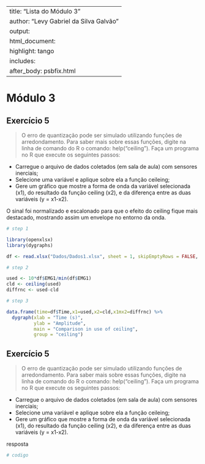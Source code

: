 
---
title: "Lista do Módulo 3"
author: "Levy Gabriel da Silva Galvão"
output: 
  html_document:
    highlight: tango
    includes:
      after_body: psbfix.html
---

# Módulo 3


## Exercício 5
> O erro de quantização pode ser simulado utilizando funções de arredondamento. Para saber mais sobre essas funções, digite na linha de comando do R o comando: help(“ceiling”). Faça um programa no R que execute os seguintes passos:

- Carregue o arquivo de dados coletados (em sala de aula) com sensores inerciais;
- Selecione uma variável e aplique sobre ela a função ceileing;
- Gere um gráfico que mostre a forma de onda da variável selecionada (x1), do resultado da função ceiling (x2), e da diferença entre as duas variáveis (y = x1-x2).


O sinal foi normalizado e escalonado para que o efeito do ceiling fique mais destacado, mostrando assim um envelope no entorno da onda.

```r
# step 1

library(openxlsx)
library(dygraphs)

df <- read.xlsx("Dados/Dados1.xlsx", sheet = 1, skipEmptyRows = FALSE, rows = c(1:100)) # read data from .xlsx

# step 2

used <- 10*df$EMG1/min(df$EMG1)
cld <- ceiling(used)
diffrnc <- used-cld

# step 3

data.frame(time=df$Time,x1=used,x2=cld,x1mx2=diffrnc) %>%
  dygraph(xlab = "Time (s)", 
          ylab = "Amplitude", 
          main = "Comparison in use of ceiling", 
          group = "ceiling")
```

## Exercício 5
> O erro de quantização pode ser simulado utilizando funções de arredondamento. Para saber mais sobre essas funções, digite na linha de comando do R o comando: help(“ceiling”). Faça um programa no R que execute os seguintes passos:

- Carregue o arquivo de dados coletados (em sala de aula) com sensores inerciais;
- Selecione uma variável e aplique sobre ela a função ceileing;
- Gere um gráfico que mostre a forma de onda da variável selecionada (x1), do resultado da função ceiling (x2), e da diferença entre as duas variáveis (y = x1-x2).

resposta

```r
# codigo
```